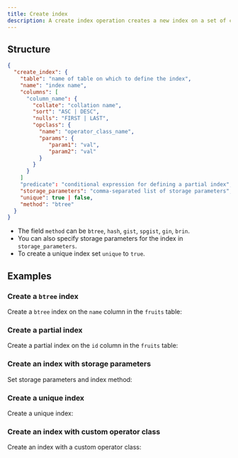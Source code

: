 ```yaml
---
title: Create index
description: A create index operation creates a new index on a set of columns.
---
```


## Structure

```json
{
  "create_index": {
    "table": "name of table on which to define the index",
    "name": "index name",
    "columns": [
      "column_name": {
        "collate": "collation name",
        "sort": "ASC | DESC",
        "nulls": "FIRST | LAST",
        "opclass": {
          "name": "operator_class_name",
          "params": {
             "param1": "val",
             "param2": "val"
          }
        }
      }
    ]
    "predicate": "conditional expression for defining a partial index",
    "storage_parameters": "comma-separated list of storage parameters",
    "unique": true | false,
    "method": "btree"
  }
}
```

* The field `method` can be `btree`, `hash`, `gist`, `spgist`, `gin`, `brin`.
* You can also specify storage parameters for the index in `storage_parameters`.
* To create a unique index set `unique` to `true`.

## Examples

### Create a `btree` index

Create a `btree` index on the `name` column in the `fruits` table:

<ExampleSnippet example="10_create_index.json" language="json" />

### Create a partial index

Create a partial index on the `id` column in the `fruits` table:

<ExampleSnippet example="37_create_partial_index.json" language="json" />

### Create an index with storage parameters

Set storage parameters and index method:

<ExampleSnippet
  example="38_create_hash_index_with_fillfactor.json"
  language="json"
/>

### Create a unique index

Create a unique index:

<ExampleSnippet example="42_create_unique_index.json" language="json" />

### Create an index with custom operator class

Create an index with a custom operator class:

<ExampleSnippet example="54_create_index_with_opclass.json" language="json" />
